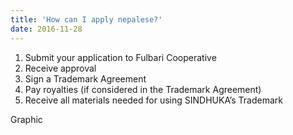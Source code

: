 ```yaml
---
title: 'How can I apply nepalese?'
date: 2016-11-28
---
```


1. Submit your application to Fulbari Cooperative
2. Receive approval
3. Sign a Trademark Agreement
4. Pay royalties (if considered in the Trademark Agreement)
5. Receive all materials needed for using SINDHUKA’s Trademark

Graphic

